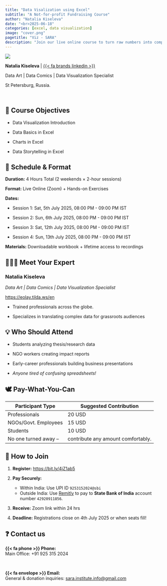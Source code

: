 ```yaml
---
title: "Data Visalization using Excel"
subtitle: "A Not-for-profit Fundraising Course"
author: "Natalia Kiseleva"
date: "<br>2025-06-18"
categories: [excel, data visualization]
image: "cover.png"
pagetitle: "Viz - SARA"
description: "Join our live online course to turn raw numbers into compelling stories. Designed for NGO workers, researchers, students, and professionals, you’ll gain practical skills to data visualization using excel."
---
```


:::: {.layout-grid}

::: {.col}
::: {.card}

![](nat.jpg)

**Natalia Kiseleva** | [{{< fa brands linkedin >}}](https://www.linkedin.com/in/eolay/)

Data Art | Data Comics | Data Visualization Specialist

St Petersburg, Russia.

:::
:::

::::

<br>

::::: col
:::: card

## 🎯 Course Objectives

-   Data Visualization Introduction

-   Data Basics in Excel

-   Charts in Excel

-   Data Storytelling in Excel

## 📅 Schedule & Format

**Duration:** 4 Hours Total (2 weekends × 2-hour sessions)

**Format:** Live Online (Zoom) + Hands-on Exercises

**Dates:**

-   Session 1: Sat, 5th July 2025, 08:00 PM - 09:00 PM IST

-   Session 2: Sun, 6th July 2025, 08:00 PM - 09:00 PM IST

-   Session 3: Sat, 12th July 2025, 08:00 PM - 09:00 PM IST

-   Session 4: Sun, 13th July 2025, 08:00 PM - 09:00 PM IST

**Materials:** Downloadable workbook + lifetime access to recordings

## 👩🏼‍🏫 Meet Your Expert

### **Natalia Kiseleva**

*Data Art \| Data Comics \| Data Visualization Specialist*

<https://eolay.tilda.ws/en>

-   Trained professionals across the globe.

-   Specializes in translating complex data for grassroots audiences

## 💡 Who Should Attend

-   Students analyzing thesis/research data

-   NGO workers creating impact reports

-   Early-career professionals building business presentations

-   *Anyone tired of confusing spreadsheets!*

## 🕊️ Pay-What-You-Can 

| Participant Type      | Suggested Contribution             |
|-----------------------|------------------------------------|
| Professionals         | 20 USD                             |
| NGOs/Govt. Employees  | 15 USD                             |
| Students              | 10 USD                             |
| No one turned away -- | contribute any amount comfortably. |

## 📝 How to Join

1. **Register:** <https://bit.ly/4jZ1ab5>

1. **Pay Securely:**       
      - Within India: Use UPI ID `9253152024@sbi`      
      - Outside India: Use [Remitly](https://www.remitly.com/) to pay to **State Bank of India** account number `42920911856`.

1. **Receive:** Zoom link within 24 hrs

1. **Deadline:** Registrations close on 4th July 2025 or when seats fill!

## ❓ Contact us

**{{< fa phone >}} Phone:**<br>
Main Office: +91 925 315 2024 

<br>

**{{< fa envelope >}} Email:**<br>
General & donation inquiries: <sara.institute.info@gmail.com>


::::
:::::
